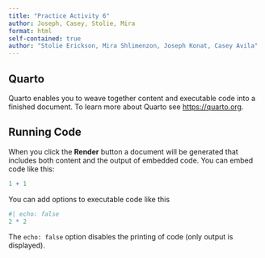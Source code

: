 ```yaml
---
title: "Practice Activity 6"
author: Joseph, Casey, Stolie, Mira
format: html
self-contained: true
author: "Stolie Erickson, Mira Shlimenzon, Joseph Konat, Casey Avila"
---
```


## Quarto

Quarto enables you to weave together content and executable code into a finished document. To learn more about Quarto see <https://quarto.org>.

## Running Code

When you click the **Render** button a document will be generated that includes both content and the output of embedded code. You can embed code like this:

```r
1 + 1
```

You can add options to executable code like this 

```r
#| echo: false
2 * 2
```

The `echo: false` option disables the printing of code (only output is displayed).
